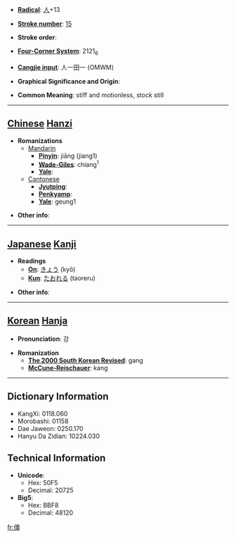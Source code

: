 * '''[[Wiktionary:Chinese radical index| Radical]]''': [[Wiktionary:Chinese radical index 人|人]]+13

* '''[[Wiktionary:Chinese total strokes index|Stroke number]]''': [[Wiktionary:Chinese total strokes index 15|15]]

* '''Stroke order''': 

* '''[[Wiktionary:Chinese four corner index|Four-Corner System]]''': 2121<sub>6</sub>

* '''[[Wiktionary:Chinese Cangjie index|Cangjie input]]''': 人一田一 (OMWM)

* '''Graphical Significance and Origin''': 

* '''Common Meaning''': stiff and motionless, stock still

----

== [[Chinese]] [[Hanzi]] ==

* '''Romanizations'''
** [[Mandarin]]
*** '''[[Pinyin]]''': jiāng (jiang1)
*** '''[[Wade-Giles]]''': chiang<sup>1</sup>
*** '''[[Yale]]''': 
**[[Cantonese]]
***'''[[Jyutping]]''':
***'''[[Penkyamp]]''': 
***'''[[Yale]]''': geung1

* '''Other info''': 

----

== [[Japanese]] [[Kanji]] ==

* '''Readings'''
** '''[[On]]''': [[きょう]] (kyō)
** '''[[Kun]]''': [[たおれる]] (taoreru)

* '''Other info''':  

----

== [[Korean]] [[Hanja]] ==

* '''Pronunciation''': 강

* '''Romanization'''
** '''[[The 2000 South Korean Revised Romanization|The 2000 South Korean Revised]]''': gang
** '''[[McCune-Reischauer]]''': kang

----

== Dictionary Information ==

* KangXi: 0118.060
* Morobashi: 01158
* Dae Jaweon: 0250.170
* Hanyu Da Zidian: 10224.030

== Technical Information ==

* '''Unicode''':
** Hex: 50F5
** Decimal: 20725
* '''Big5''':
** Hex: BBF8
** Decimal: 48120

[[fr:僵]]